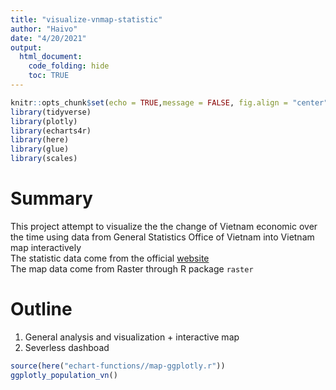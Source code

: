 ```yaml
---
title: "visualize-vnmap-statistic"
author: "Haivo"
date: "4/20/2021"
output:
  html_document:
    code_folding: hide
    toc: TRUE
---
```


```r
knitr::opts_chunk$set(echo = TRUE,message = FALSE, fig.align = "center", warning = FALSE)
library(tidyverse)
library(plotly)
library(echarts4r)
library(here)
library(glue)
library(scales)

```

# Summary{-}
This project attempt to visualize the the change of Vietnam economic over the time using data from General Statistics Office of Vietnam into Vietnam map interactively\
The statistic data come from the official [website](https://www.gso.gov.vn)\
The map data come from Raster through R package `raster`\

# Outline 
1. General analysis and visualization + interactive map
2. Severless dashboad


```r
source(here("echart-functions//map-ggplotly.r"))
ggplotly_population_vn()
```

